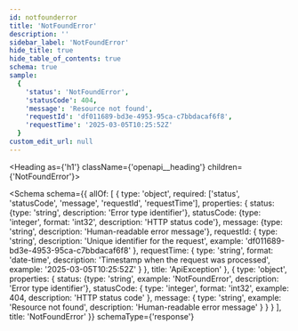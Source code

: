 ```yaml
---
id: notfounderror
title: 'NotFoundError'
description: ''
sidebar_label: 'NotFoundError'
hide_title: true
hide_table_of_contents: true
schema: true
sample:
  {
    'status': 'NotFoundError',
    'statusCode': 404,
    'message': 'Resource not found',
    'requestId': 'df011689-bd3e-4953-95ca-c7bbdacaf6f8',
    'requestTime': '2025-03-05T10:25:52Z'
  }
custom_edit_url: null
---
```



<Heading as={'h1'} className={'openapi__heading'} children={'NotFoundError'}></Heading>

<Schema
  schema={{
    allOf: [
      {
        type: 'object',
        required: ['status', 'statusCode', 'message', 'requestId', 'requestTime'],
        properties: {
          status: {type: 'string', description: 'Error type identifier'},
          statusCode: {type: 'integer', format: 'int32', description: 'HTTP status code'},
          message: {type: 'string', description: 'Human-readable error message'},
          requestId: {
            type: 'string',
            description: 'Unique identifier for the request',
            example: 'df011689-bd3e-4953-95ca-c7bbdacaf6f8'
          },
          requestTime: {
            type: 'string',
            format: 'date-time',
            description: 'Timestamp when the request was processed',
            example: '2025-03-05T10:25:52Z'
          }
        },
        title: 'ApiException'
      },
      {
        type: 'object',
        properties: {
          status: {type: 'string', example: 'NotFoundError', description: 'Error type identifier'},
          statusCode: {
            type: 'integer',
            format: 'int32',
            example: 404,
            description: 'HTTP status code'
          },
          message: {
            type: 'string',
            example: 'Resource not found',
            description: 'Human-readable error message'
          }
        }
      }
    ],
    title: 'NotFoundError'
  }}
  schemaType={'response'}
></Schema>
